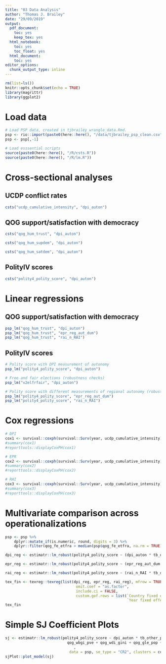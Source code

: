 ```yaml
---
title: "03 Data Analysis"
author: "Thomas J. Brailey"
date: "29/09/2019"
output:
  pdf_document:
    toc: yes
    keep_tex: yes
  html_notebook:
    toc: yes
    toc_float: yes
  html_document:
    toc: yes
editor_options:
  chunk_output_type: inline
---
```

<style>
    body .main-container {
        max-width: 100%;
    }
</style>

```r
rm(list=ls())
knitr::opts_chunk$set(echo = TRUE)
library(magrittr)
library(ggplot2)
```

# Load data
```r
# Load PSP data, created in tjbrailey_wrangle_data.Rmd.
psp <- rio::import(paste0(here::here(), "/data/tjbrailey_psp_clean.csv"))
psp <- psp[,-1]

# Load esssential scripts
source(paste0(here::here(), "/R/csts.R"))
source(paste0(here::here(), "/R/lm.R"))
```

# Cross-sectional analyses
## UCDP conflict rates
```r
csts("ucdp_cumulative_intensity", "dpi_auton")
```

## QOG support/satisfaction with democracy
```r
csts("qog_hum_trust", "dpi_auton")

csts("qog_hum_supdem", "dpi_auton")

csts("qog_hum_satdem", "dpi_auton")
```

## PolityIV scores
```r
csts("polity4_polity_score", "dpi_auton")
```









# Linear regressions 
## QOG support/satisfaction with democracy
```r
psp_lm("qog_hum_trust", "dpi_auton")
psp_lm("qog_hum_trust", "epr_reg_aut_dum")
psp_lm("qog_hum_trust", "rai_n_RAI")
```

## PolityIV scores
```r
# Polity score with DPI measurement of autonomy 
psp_lm("polity4_polity_score", "dpi_auton")

# Free and fair elections (robustness checks)
psp_lm("v2elfrfair", "dpi_auton")

# Polity score with different measurements of regional autonomy (robustness checks)
psp_lm("polity4_polity_score", "epr_reg_aut_dum")
psp_lm("polity4_polity_score", "rai_n_RAI")
```

# Cox regressions
```r
# DPI
cox1 <- survival::coxph(survival::Surv(year, ucdp_cumulative_intensity) ~ (dpi_auton * tb_other_provis) + qog_wbgi_pve + qog_wdi_gini + qog_gle_pop + polity4_polity_score, data = psp)
#summary(cox1)
#reporttools::displayCoxPH(cox1)

# EPR
cox2 <- survival::coxph(survival::Surv(year, ucdp_cumulative_intensity) ~ (epr_reg_aut_dum * tb_other_provis) + as.factor(country) + qog_wbgi_pve + qog_wdi_gini + qog_gle_pop + polity4_polity_score, data = psp)
#summary(cox2)
#reporttools::displayCoxPH(cox2)

# RAI
cox3 <- survival::coxph(survival::Surv(year, ucdp_cumulative_intensity) ~ (rai_n_RAI * tb_other_provis) + as.factor(country) + qog_wbgi_pve + qog_wdi_gini + qog_gle_pop + polity4_polity_score, data = psp)
#summary(cox3)
#reporttools::displayCoxPH(cox3)
```
# Multivariate comparison across operationalizations
```r
psp <- psp %>%
    dplyr::mutate_if(is.numeric, round, digits = 3) %>%
    dplyr::filter(qog_fe_etfra > median(psp$qog_fe_etfra, na.rm = TRUE))

dpi_reg <- estimatr::lm_robust(polity4_polity_score ~ (dpi_auton * tb_other_provis) + as.factor(country) + as.factor(year) + qog_wbgi_pve + qog_wdi_gini + qog_gle_pop, data = psp, se_type = "CR2", clusters = country)

epr_reg <- estimatr::lm_robust(polity4_polity_score ~ (epr_reg_aut_dum * tb_other_provis) + as.factor(country) + as.factor(year) + qog_wbgi_pve + qog_wdi_gini + qog_gle_pop, data = psp, se_type = "CR2", clusters = country)

rai_reg <- estimatr::lm_robust(polity4_polity_score ~ (rai_n_RAI * tb_other_provis) + as.factor(country) + as.factor(year) + qog_wbgi_pve + qog_wdi_gini + qog_gle_pop, data = psp, se_type = "CR2", clusters = country)

tex_fin <- texreg::texreg(list(dpi_reg, epr_reg, rai_reg), mfrow = TRUE, 
                                omit.coef = "as.factor", 
                                include.ci = FALSE, 
                                custom.gof.rows = list(`Country fixed effects` = c("Y", "Y", "Y"),
                                                       `Year fixed effects` = c("Y", "Y", "Y")))
tex_fin
```
# Simple SJ Coefficient Plots
```r
sj <- estimatr::lm_robust(polity4_polity_score ~ dpi_auton * tb_other_provis + as.factor(country) + as.factor(year) +
                            qog_wbgi_pve + qog_wdi_gini + qog_gle_pop + polity4_polity_score
                               , 
                             data = psp, se_type = "CR2", clusters = country)
sjPlot::plot_model(sj)
```